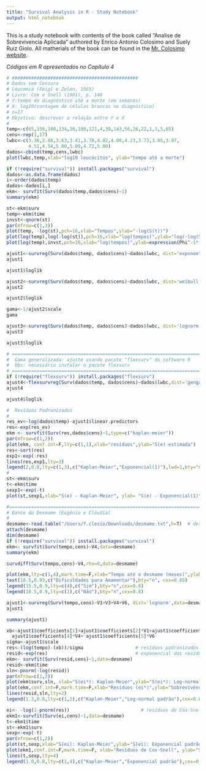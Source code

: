 ```yaml
---
title: "Survival Analysis in R - Study Notebook"
output: html_notebook
---
```


This is a study notebook with contents of the book called "Analise de Sobrevivencia Aplicada			" authored by Enrico Antonio Colosimo and Suely Ruiz Giolo. All matherials of the book can be found in the [Mr. Colosimo website](http://www.est.ufmg.br/~enricoc/).


*Códigos em R apresentados no Capítulo 4*


```r
# ##############################################
# Dados sem Censura
# Leucemia (Feigl e Zelen, 1965)
# Livro: Cox e Snell (1981), p. 148
# Y:tempo do diagnóstico até a morte (em semanas)
# X: log10(contagem de células brancas no diagnóstico)
# n=17
# Objetivo: descrever a relação entre Y e X
#
temp<-c(65,156,100,134,16,108,121,4,39,143,56,26,22,1,1,5,65)
cens<-rep(1,17)
lwbc<-c(3.36,2.88,3.63,3.41,3.78,4.02,4.00,4.23,3.73,3.85,3.97,
        4.51,4.54,5.00,5.00,4.72,5.00)
dados<-cbind(temp,cens,lwbc)
plot(lwbc,temp,xlab="log10 leucócitos", ylab="tempo até a morte")
```

```r
if (!require("survival")) install.packages("survival")
dados<-as.data.frame(dados)
i<-order(dados$temp)
dados<-dados[i,]
ekm<- survfit(Surv(dados$temp,dados$cens)~1)
summary(ekm)
```


```r
st<-ekm$surv
temp<-ekm$time
invst<-qnorm(st)
par(mfrow=c(1,3))
plot(temp, -log(st),pch=16,xlab="Tempos",ylab="-log(S(t))")
plot(log(temp),log(-log(st)),pch=16,xlab="log(tempos)",ylab="log(-log(S(t))")
plot(log(temp),invst,pch=16,xlab="log(tempos)",ylab=expression(Phi^-1*(S(t))))
```

```r
ajust1<-survreg(Surv(dados$temp, dados$cens)~dados$lwbc, dist='exponential')
ajust1
```

```r
ajust1$loglik
```

```r
ajust2<-survreg(Surv(dados$temp, dados$cens)~dados$lwbc, dist='weibull')
ajust2
```

```r
ajust2$loglik
```

```r
gama<-1/ajust2$scale
gama
```

```r
ajust3<-survreg(Surv(dados$temp, dados$cens)~dados$lwbc, dist='lognorm')
ajust3
```
```r
ajust3$loglik
```

```r
# =============================================================================
#  Gama generalizada: ajuste usando pacote "flexsurv" do software R
#  Obs: necessário instalar o pacote flexsurv
# =============================================================================
if (!require("flexsurv")) install.packages("flexsurv")
ajust4<-flexsurvreg(Surv(dados$temp, dados$cens)~dados$lwbc,dist='gengamma')
ajust4
```

```r
ajust4$loglik
```


```r
#  Resíduos Padronizados
#
res_ev<-log(dados$temp)-ajust1$linear.predictors
res<-exp(res_ev)
ekm <- survfit(Surv(res,dados$cens)~1,type=c("kaplan-meier"))
par(mfrow=c(1,2))
plot(ekm, conf.int=F,lty=c(1,1),xlab="resíduos",ylab="S(e) estimada")
res<-sort(res)
exp1<-exp(-res)
lines(res,exp1,lty=3)
legend(2,0.8,lty=c(1,3),c("Kaplan-Meier","Exponencial(1)"),lwd=1,bty="n",cex=0.7)
#
st<-ekm$surv
t<-ekm$time
sexp1<-exp(-t)
plot(st,sexp1,xlab="S(e) - Kaplan-Meier", ylab= "S(e) - Exponencial(1)",pch=16)
```


```r
#===================================================================================
# Banco do Desmame (Eugênio e Cláudia)
#
desmame<-read.table("/Users/f.clesio/Downloads/desmame.txt",h=T)  # desmame.txt no Apêndice A3
attach(desmame)
dim(desmame)
if (!require("survival")) install.packages("survival")
ekm<- survfit(Surv(tempo,cens)~V4,data=desmame)
summary(ekm)
```


```r
survdiff(Surv(tempo,cens)~V4,rho=0,data=desmame)
```

```r
plot(ekm,lty=c(1,4),mark.time=F,xlab="Tempo até o desmame (meses)",ylab="S(t)")
text(18.5,0.93,c("Dificuldades para Amamentar"),bty="n", cex=0.85)
legend(15.5,0.9,lty=c(4),c("Sim"),bty="n",cex=0.8)
legend(18.5,0.9,lty=c(1),c("Não"),bty="n",cex=0.8)
```


```r
ajust1<-survreg(Surv(tempo,cens)~V1+V3+V4+V6, dist='lognorm',data=desmame)
ajust1
```

```r
summary(ajust1)
```

```r
xb<-ajust1$coefficients[1]+ajust1$coefficients[2]*V1+ajust1$coefficients[3]*V3+
  ajust1$coefficients[4]*V4+ ajust1$coefficients[5]*V6
sigma<-ajust1$scale
res<-(log(tempo)-(xb))/sigma                   # resíduos padronizados
resid<-exp(res)                                # exponencial dos resíduos padronizados
ekm<- survfit(Surv(resid,cens)~1,data=desmame)
resid<-ekm$time
sln<-pnorm(-log(resid))
par(mfrow=c(1,2))
plot(ekm$surv,sln, xlab="S(ei*): Kaplan-Meier",ylab="S(ei*): Log-normal padrão",pch=16)
plot(ekm,conf.int=F,mark.time=F,xlab="Resíduos (ei*)",ylab="Sobrevivência estimada",pch=16)
lines(resid,sln,lty=2)
legend(1.3,0.8,lty=c(1,2),c("Kaplan-Meier","Log-normal padrão"),cex=0.8,bty="n")
```


```r
ei<- -log(1-pnorm(res))                          # resíduos de Cox-Snell
ekm1<-survfit(Surv(ei,cens)~1,data=desmame)
t<-ekm1$time
st<-ekm1$surv
sexp<-exp(-t)
par(mfrow=c(1,2))
plot(st,sexp,xlab="S(ei): Kaplan-Meier",ylab="S(ei): Exponencial padrão",pch=16)
plot(ekm1,conf.int=F,mark.time=F, xlab="Resíduos de Cox-Snell", ylab="Sobrevivência estimada")
lines(t,sexp,lty=4)
legend(1.0,0.8,lty=c(1,4),c("Kaplan-Meier","Exponencial padrão"),cex=0.8,bty="n")
```

